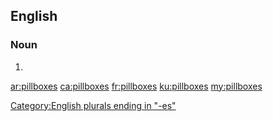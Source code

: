 ==English==

===Noun===
{{head|en|noun plural form}}

# {{plural of|pillbox|lang=en}}

[[Category:English plurals ending in "-es"]]

[[ar:pillboxes]]
[[ca:pillboxes]]
[[fr:pillboxes]]
[[ku:pillboxes]]
[[my:pillboxes]]